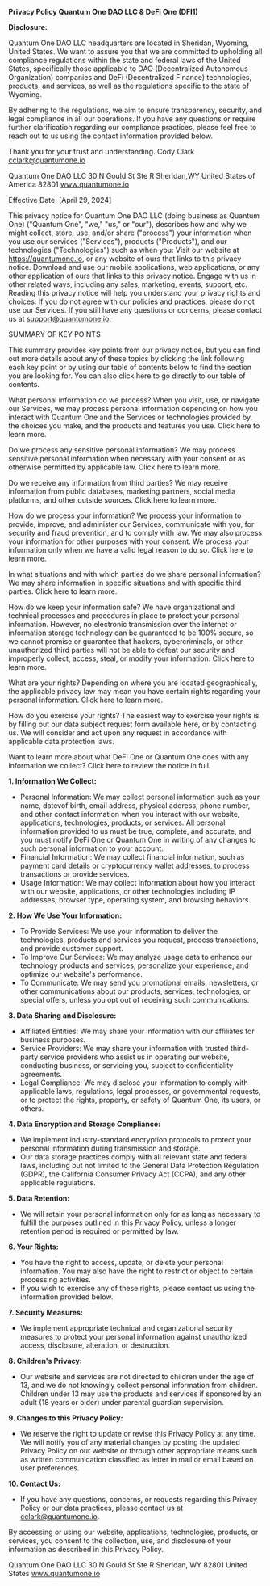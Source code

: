 
**Privacy Policy Quantum One DAO LLC & DeFi One (DFI1)**  

**Disclosure:**

Quantum One DAO LLC headquarters are located in Sheridan, Wyoming, United States. We want to assure you that we are committed to upholding all compliance regulations within the state and federal laws of the United States, specifically those applicable to DAO (Decentralized Autonomous Organization) companies and DeFi (Decentralized Finance) technologies, products, and services, as well as the regulations specific to the state of Wyoming.

By adhering to the regulations, we aim to ensure transparency, security, and legal compliance in all our operations. If you have any questions or require further clarification regarding our compliance practices, please feel free to reach out to us using the contact information provided below.

Thank you for your trust and understanding.
Cody Clark
cclark@quantumone.io

Quantum One DAO LLC
30.N Gould St
Ste R
Sheridan,WY 
United States of America 82801
www.quantumone.io

Effective Date: [April 29, 2024]

This privacy notice for Quantum One DAO LLC (doing business as Quantum One) ("Quantum One", "we," "us," or "our"), describes how and why we might collect, store, use, and/or share ("process") your information when you use our services ("Services"), products ("Products"), and our technologies ("Technologies") such as when you:
Visit our website at https://quantumone.io, or any website of ours that links to this privacy notice.
Download and use our mobile applications, web applications, or any other application of ours that links to this privacy notice.
Engage with us in other related ways, including any sales, marketing, events, support, etc. Reading this privacy notice will help you understand your privacy rights and choices. If you do not agree with our policies and practices, please do not use our Services. If you still have any questions or concerns, please contact us at support@quantumone.io.

SUMMARY OF KEY POINTS

This summary provides key points from our privacy notice, but you can find out more details about any of these topics by clicking the link following each key point or by using our table of contents below to find the section you are looking for. You can also click here to go directly to our table of contents.

What personal information do we process? When you visit, use, or navigate our Services, we may process personal information depending on how you interact with Quantum One and the Services or technologies provided by, the choices you make, and the products and features you use. Click here to learn more.

Do we process any sensitive personal information? We may process sensitive personal information when necessary with your consent or as otherwise permitted by applicable law. Click here to learn more.

Do we receive any information from third parties? We may receive information from public databases, marketing partners, social media platforms, and other outside sources. Click here to learn more.

How do we process your information? We process your information to provide, improve, and administer our Services, communicate with you, for security and fraud prevention, and to comply with law. We may also process your information for other purposes with your consent. We process your information only when we have a valid legal reason to do so. Click here to learn more.

In what situations and with which parties do we share personal information? We may share information in specific situations and with specific third parties. Click here to learn more.

How do we keep your information safe? We have organizational and technical processes and procedures in place to protect your personal information. However, no electronic transmission over the internet or information storage technology can be guaranteed to be 100% secure, so we cannot promise or guarantee that hackers, cybercriminals, or other unauthorized third parties will not be able to defeat our security and improperly collect, access, steal, or modify your information. Click here to learn more.

What are your rights? Depending on where you are located geographically, the applicable privacy law may mean you have certain rights regarding your personal information. Click here to learn more.

How do you exercise your rights? The easiest way to exercise your rights is by filling out our data subject request form available here, or by contacting us. We will consider and act upon any request in accordance with applicable data protection laws.

Want to learn more about what DeFi One or Quantum One does with any information we collect? Click here to review the notice in full.

**1. Information We Collect:**
- Personal Information: We may collect personal information such as your name, datevof birth, email address, physical address, phone number, and other contact information when you interact with our website, applications, technologies, products, or services. All personal information provided to us must be true, complete, and accurate, and you must notify DeFi One or Quantum One in writing of any changes to such personal information to your account.
- Financial Information: We may collect financial information, such as payment card details or cryptocurrency wallet addresses, to process transactions or provide services.
- Usage Information: We may collect information about how you interact with our website, applications, or other technologies including IP addresses, browser type, operating system, and browsing behaviors.

**2. How We Use Your Information:**
- To Provide Services: We use your information to deliver the technologies, products and services you request, process transactions, and provide customer support.
- To Improve Our Services: We may analyze usage data to enhance our technology products and services, personalize your experience, and optimize our website's performance.
- To Communicate: We may send you promotional emails, newsletters, or other communications about our products, services, technologies, or special offers, unless you opt out of receiving such communications.

**3. Data Sharing and Disclosure:**
- Affiliated Entities: We may share your information with our affiliates for business purposes.
- Service Providers: We may share your information with trusted third-party service providers who assist us in operating our website, conducting business, or servicing you, subject to confidentiality agreements.
- Legal Compliance: We may disclose your information to comply with applicable laws, regulations, legal processes, or governmental requests, or to protect the rights, property, or safety of Quantum One, its users, or others.

**4. Data Encryption and Storage Compliance:**
- We implement industry-standard encryption protocols to protect your personal information during transmission and storage.
- Our data storage practices comply with all relevant state and federal laws, including but not limited to the General Data Protection Regulation (GDPR), the California Consumer Privacy Act (CCPA), and any other applicable regulations.

**5. Data Retention:**
- We will retain your personal information only for as long as necessary to fulfill the purposes outlined in this Privacy Policy, unless a longer retention period is required or permitted by law.

**6. Your Rights:**
- You have the right to access, update, or delete your personal information. You may also have the right to restrict or object to certain processing activities.
- If you wish to exercise any of these rights, please contact us using the information provided below.

**7. Security Measures:**
- We implement appropriate technical and organizational security measures to protect your personal information against unauthorized access, disclosure, alteration, or destruction.

**8. Children's Privacy:**
- Our website and services are not directed to children under the age of 13, and we do not knowingly collect personal information from children. Children under 13 may use the products and services if sponsored by an adult (18 years or older) under parental guardian supervision. 

**9. Changes to this Privacy Policy:**
- We reserve the right to update or revise this Privacy Policy at any time. We will notify you of any material changes by posting the updated Privacy Policy on our website or through other appropriate means such as written communication classified as letter in mail or email based on user preferences.

**10. Contact Us:**
- If you have any questions, concerns, or requests regarding this Privacy Policy or our data practices, please contact us at cclark@quantumone.io.

By accessing or using our website, applications, technologies, products, or services, you consent to the collection, use, and disclosure of your information as described in this Privacy Policy.


Quantum One DAO LLC
30.N Gould St
Ste R
Sheridan, WY 82801
United States
www.quantumone.io

